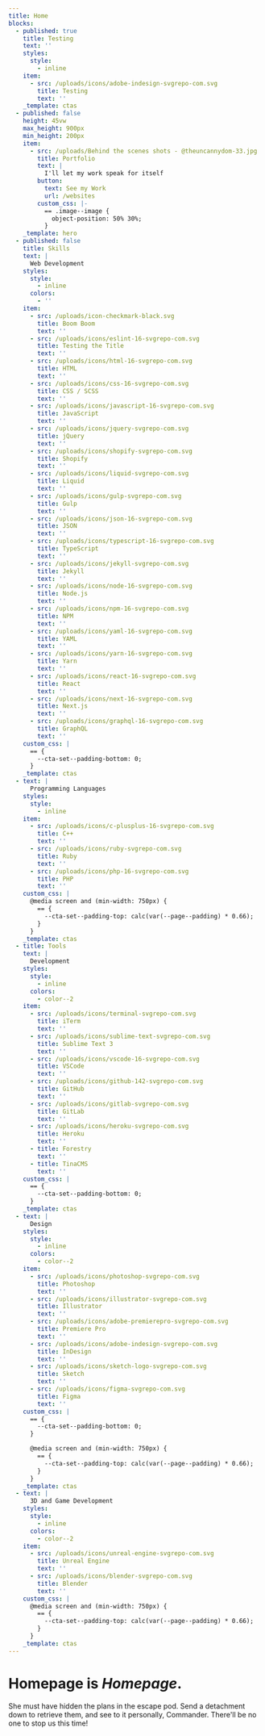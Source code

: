 ```yaml
---
title: Home
blocks:
  - published: true
    title: Testing
    text: ''
    styles:
      style:
        - inline
    item:
      - src: /uploads/icons/adobe-indesign-svgrepo-com.svg
        title: Testing
        text: ''
    _template: ctas
  - published: false
    height: 45vw
    max_height: 900px
    min_height: 200px
    item:
      - src: /uploads/Behind the scenes shots - @theuncannydom-33.jpg
        title: Portfolio
        text: |
          I'll let my work speak for itself
        button:
          text: See my Work
          url: /websites
        custom_css: |-
          == .image--image {
            object-position: 50% 30%;
          }
    _template: hero
  - published: false
    title: Skills
    text: |
      Web Development
    styles:
      style:
        - inline
      colors:
        - ''
    item:
      - src: /uploads/icon-checkmark-black.svg
        title: Boom Boom
        text: ''
      - src: /uploads/icons/eslint-16-svgrepo-com.svg
        title: Testing the Title
        text: ''
      - src: /uploads/icons/html-16-svgrepo-com.svg
        title: HTML
        text: ''
      - src: /uploads/icons/css-16-svgrepo-com.svg
        title: CSS / SCSS
        text: ''
      - src: /uploads/icons/javascript-16-svgrepo-com.svg
        title: JavaScript
        text: ''
      - src: /uploads/icons/jquery-svgrepo-com.svg
        title: jQuery
        text: ''
      - src: /uploads/icons/shopify-svgrepo-com.svg
        title: Shopify
        text: ''
      - src: /uploads/icons/liquid-svgrepo-com.svg
        title: Liquid
        text: ''
      - src: /uploads/icons/gulp-svgrepo-com.svg
        title: Gulp
        text: ''
      - src: /uploads/icons/json-16-svgrepo-com.svg
        title: JSON
        text: ''
      - src: /uploads/icons/typescript-16-svgrepo-com.svg
        title: TypeScript
        text: ''
      - src: /uploads/icons/jekyll-svgrepo-com.svg
        title: Jekyll
        text: ''
      - src: /uploads/icons/node-16-svgrepo-com.svg
        title: Node.js
        text: ''
      - src: /uploads/icons/npm-16-svgrepo-com.svg
        title: NPM
        text: ''
      - src: /uploads/icons/yaml-16-svgrepo-com.svg
        title: YAML
        text: ''
      - src: /uploads/icons/yarn-16-svgrepo-com.svg
        title: Yarn
        text: ''
      - src: /uploads/icons/react-16-svgrepo-com.svg
        title: React
        text: ''
      - src: /uploads/icons/next-16-svgrepo-com.svg
        title: Next.js
        text: ''
      - src: /uploads/icons/graphql-16-svgrepo-com.svg
        title: GraphQL
        text: ''
    custom_css: |
      == {
        --cta-set--padding-bottom: 0;
      }
    _template: ctas
  - text: |
      Programming Languages
    styles:
      style:
        - inline
    item:
      - src: /uploads/icons/c-plusplus-16-svgrepo-com.svg
        title: C++
        text: ''
      - src: /uploads/icons/ruby-svgrepo-com.svg
        title: Ruby
        text: ''
      - src: /uploads/icons/php-16-svgrepo-com.svg
        title: PHP
        text: ''
    custom_css: |
      @media screen and (min-width: 750px) {
        == {
          --cta-set--padding-top: calc(var(--page--padding) * 0.66);
        }
      }
    _template: ctas
  - title: Tools
    text: |
      Development
    styles:
      style:
        - inline
      colors:
        - color--2
    item:
      - src: /uploads/icons/terminal-svgrepo-com.svg
        title: iTerm
        text: ''
      - src: /uploads/icons/sublime-text-svgrepo-com.svg
        title: Sublime Text 3
        text: ''
      - src: /uploads/icons/vscode-16-svgrepo-com.svg
        title: VSCode
        text: ''
      - src: /uploads/icons/github-142-svgrepo-com.svg
        title: GitHub
        text: ''
      - src: /uploads/icons/gitlab-svgrepo-com.svg
        title: GitLab
        text: ''
      - src: /uploads/icons/heroku-svgrepo-com.svg
        title: Heroku
        text: ''
      - title: Forestry
        text: ''
      - title: TinaCMS
        text: ''
    custom_css: |
      == {
        --cta-set--padding-bottom: 0;
      }
    _template: ctas
  - text: |
      Design
    styles:
      style:
        - inline
      colors:
        - color--2
    item:
      - src: /uploads/icons/photoshop-svgrepo-com.svg
        title: Photoshop
        text: ''
      - src: /uploads/icons/illustrator-svgrepo-com.svg
        title: Illustrator
        text: ''
      - src: /uploads/icons/adobe-premierepro-svgrepo-com.svg
        title: Premiere Pro
        text: ''
      - src: /uploads/icons/adobe-indesign-svgrepo-com.svg
        title: InDesign
        text: ''
      - src: /uploads/icons/sketch-logo-svgrepo-com.svg
        title: Sketch
        text: ''
      - src: /uploads/icons/figma-svgrepo-com.svg
        title: Figma
        text: ''
    custom_css: |
      == {
        --cta-set--padding-bottom: 0;
      }

      @media screen and (min-width: 750px) {
        == {
          --cta-set--padding-top: calc(var(--page--padding) * 0.66);
        }
      }
    _template: ctas
  - text: |
      3D and Game Development
    styles:
      style:
        - inline
      colors:
        - color--2
    item:
      - src: /uploads/icons/unreal-engine-svgrepo-com.svg
        title: Unreal Engine
        text: ''
      - src: /uploads/icons/blender-svgrepo-com.svg
        title: Blender
        text: ''
    custom_css: |
      @media screen and (min-width: 750px) {
        == {
          --cta-set--padding-top: calc(var(--page--padding) * 0.66);
        }
      }
    _template: ctas
---
```


# **Homepage** is *Homepage*.

She must have hidden the plans in the escape pod. Send a detachment down to retrieve them, and see to it personally, Commander. There'll be no one to stop us this time!
